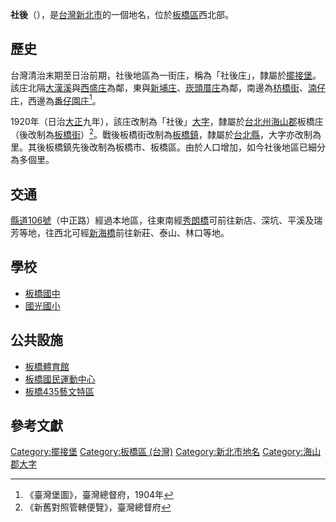 {{noteTA
|1 = zh-cn:庄; zh-hk:庄; zh-tw:庄;
}}
{{Taiwanese
| tablewidth = 
| title      = 
| image      = 
| width      = 
| hanji      = 社後
| tsuin      = 
| pinyin     =  
| tongyong   = 
| wg         = 
| poj        = Siā-āu
| holo       = Siā-āu
| pfs        = 
| haka       = 
| formosan   = 
| nederlands = 
| spainish   = 
| kana       = 
| english    = 
| portugues  = 
| note       = 
}}
'''社後'''（{{lang-nan-tw|Siā-āu}}），是[[台灣|台灣]][[新北市|新北市]]的一個地名，位於[[板橋區_(台灣)|板橋區]]西北部。

==歷史==
台灣清治末期至日治前期，社後地區為一街庄，稱為「社後庄」，隸屬於[[擺接堡|擺接堡]]。該庄北隔[[大漢溪|大漢溪]]與[[西盛庄|西盛庄]]為鄰，東與[[新埔_(新北市)|新埔庄]]、[[崁頭厝_(新北市)|崁頭厝庄]]為鄰，南邊為[[枋橋街|枋橋街]]、[[湳子_(新北市)|湳仔庄]]，西邊為[[番仔園庄|番仔園庄]]<ref>《臺灣堡圖》，臺灣總督府，1904年</ref>。

1920年（日治[[大正|大正]]九年），該庄改制為「社後」[[大字|大字]]，隸屬於[[台北州|台北州]][[海山郡|海山郡]]板橋庄（後改制為[[板橋街|板橋街]]）<ref>《新舊對照管轄便覽》，臺灣總督府</ref>。戰後板橋街改制為[[板橋區_(台灣)|板橋鎮]]，隸屬於[[台北縣|台北縣]]，大字亦改制為里。其後板橋鎮先後改制為板橋市、板橋區。由於人口增加，如今社後地區已細分為多個里。

==交通==
[[縣道106號|縣道106號]]（中正路）經過本地區，往東南經[[秀朗橋|秀朗橋]]可前往新店、深坑、平溪及瑞芳等地，往西北可經[[新海橋|新海橋]]前往新莊、泰山、林口等地。

==學校==
*[[板橋國中|板橋國中]]
*[[國光國小|國光國小]]

==公共設施==
*[[板橋體育館|板橋體育館]]
*[[板橋國民運動中心|板橋國民運動中心]]
*[[板橋435藝文特區|板橋435藝文特區]]

==參考文獻==
{{reflist}}

{{海山郡}}
{{新北市板橋區行政區劃}}

[[Category:擺接堡|Category:擺接堡]]
[[Category:板橋區_(台灣)|Category:板橋區 (台灣)]]
[[Category:新北市地名|Category:新北市地名]]
[[Category:海山郡大字|Category:海山郡大字]]
